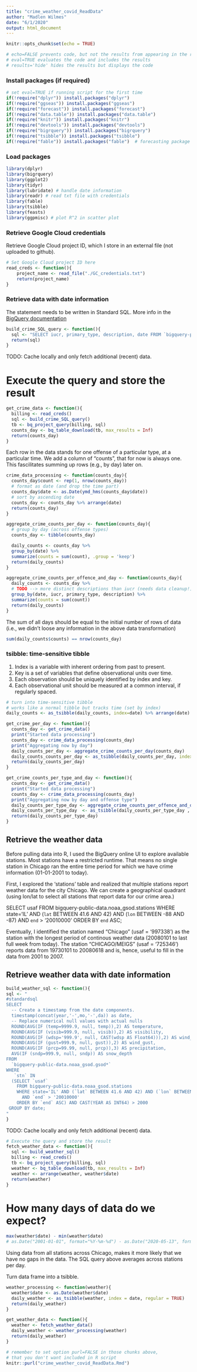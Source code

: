 ```yaml
---
title: "crime_weather_covid_ReadData"
author: "Madlen Wilmes"
date: "6/1/2020"
output: html_document
---
```


```r
knitr::opts_chunk$set(echo = TRUE)
```

```r
# echo=FALSE prevents code, but not the results from appearing in the rendered file
# eval=TRUE evaluates the code and includes the results
# results='hide' hides the results but displays the code
```


### Install packages (if required)

```r
# set eval=TRUE if running script for the first time
if(!require("dplyr")) install.packages("dplyr")
if(!require("ggseas")) install.packages("ggseas")
if(!require("forecast")) install.packages("forecast")
if(!require("data.table")) install.packages("data.table")
if(!require("knitr")) install.packages("knitr")
if(!require("devtools")) install.packages("devtools") 
if(!require("bigrquery")) install.packages("bigrquery")
if(!require("tsibble")) install.packages("tsibble")
if(!require("fable")) install.packages("fable")  # forecasting package of the tidyverse family
```

### Load packages

```r
library(dplyr)
library(bigrquery)
library(ggplot2)
library(tidyr)
library(lubridate) # handle date information
library(readr) # read txt file with credentials
library(fable)
library(tsibble)
library(feasts)
library(ggpmisc) # plot R^2 in scatter plot
```

### Retrieve Google Cloud credentials
Retrieve Google Cloud project ID, which I store in an external file (not uploaded to github).
```r
# Set Google Cloud project ID here
read_creds <- function(){
    project_name <- read_file("./GC_credentials.txt")
    return(project_name)
}
```


### Retrieve data with date information
The statement needs to be written in Standard SQL. 
More info in the [BigQuery documentation](cloud.google.com/bigquery/docs/reference/standard-sql/) 
 
```r
build_crime_SQL_query <- function(){
  sql <- "SELECT iucr, primary_type, description, date FROM `bigquery-public-data.chicago_crime.crime`"
  return(sql)
}
```

TODO: Cache locally and only fetch additional (recent) data.

# Execute the query and store the result
```r
get_crime_data <- function(){
  billing <- read_creds()
  sql <- build_crime_SQL_query()
  tb <- bq_project_query(billing, sql)
  counts_day <- bq_table_download(tb, max_results = Inf)
  return(counts_day)
}
```


Each row in the data stands for one offense of a particular type, at a particular time. We add a column of "counts", that for now is always one. This fascilitates summing up rows (e.g., by day) later on.
```r
crime_data_processing <- function(counts_day){
  counts_day$count <- rep(1, nrow(counts_day))
  # format as date (and drop the time part)
  counts_day$date <- as.Date(ymd_hms(counts_day$date))
  # sort by ascending date
  counts_day <- counts_day %>% arrange(date)
  return(counts_day)
}
```

```r
aggregate_crime_counts_per_day <- function(counts_day){
  # group by day (across offense types)
  counts_day <- tibble(counts_day)

  daily_counts <- counts_day %>%
  group_by(date) %>%
  summarize(counts = sum(count), .group = 'keep')
  return(daily_counts)
}
```

```r
aggregate_crime_counts_per_offence_and_day <- function(counts_day){
  daily_counts <- counts_day %>%
  # TODO --> more distinct descriptions than iucr (needs data cleanup!), so we get more groups as we should
  group_by(date, iucr, primary_type, description) %>%
  summarize(counts = sum(count))
  return(daily_counts)
}
```

The sum of all days should be equal to the initial number of rows of data (i.e., we didn't loose any information in the above data transformation)
```r
sum(daily_counts$counts) == nrow(counts_day)
```

### tsibble: time-sensitive tibble
1. Index is a variable with inherent ordering from past to present.
2. Key is a set of variables that define observational units over time.
3. Each observation should be uniquely identified by index and key.
4. Each observational unit should be measured at a common interval, if regularly spaced.
```r
# turn into time-sensitive tibble
# works like a normal tibble but tracks time (set by index)
daily_counts <- as_tsibble(daily_counts, index=date) %>% arrange(date)
```


```r
get_crime_per_day <- function(){
  counts_day <- get_crime_data()
  print("Started data processing")
  counts_day <- crime_data_processing(counts_day)
  print("Aggregating now by day")
  daily_counts_per_day <- aggregate_crime_counts_per_day(counts_day)
  daily_counts_counts_per_day <- as_tsibble(daily_counts_per_day, index=date) %>% arrange(date)
  return(daily_counts_per_day)
}
```

```r
get_crime_counts_per_type_and_day <- function(){
  counts_day <- get_crime_data()
  print("Started data processing")
  counts_day <- crime_data_processing(counts_day)
  print("Aggregating now by day and offense type")
  daily_counts_per_type_day <- aggregate_crime_counts_per_offence_and_day(counts_day)
  daily_counts_per_type_day  <- as_tsibble(daily_counts_per_type_day , index=date, key=c(iucr, primary_type, description))
  return(daily_counts_per_type_day)
}
```

## Retrieve the weather data

Before pulling data into R, I used the BigQuery online UI to explore available stations. Most stations have a restricted runtime. That means no single station in Chicago ran the entire time period for which we have crime information (01-01-2001 to today).

First, I explored the 'stations' table and realized that multiple stations report weather data for the city Chicago. We can create a geographical quadrant (using lon/lat to select all stations that report data for our crime area.)

SELECT usaf
FROM bigquery-public-data.noaa_gsod.stations
WHERE state='IL' AND (`lat` BETWEEN 41.6 AND 42) AND (`lon` BETWEEN -88 AND -87)
  AND `end` > '20010000'
ORDER BY `end` ASC;

Eventually, I identified the station named "Chicago" (usaf = '997338') as the station with the longest period of continous weather data (20080101 to last full week from today). The station "CHICAGO/MEIGS" (usaf = '725346') reports data from 19730101 to 20080618 and is, hence, useful to fill in the data from 2001 to 2007.


## Retrieve weather data with date information
```r
build_weather_sql <- function(){
sql <- "
#standardsql
SELECT
  -- Create a timestamp from the date components.
  timestamp(concat(year,'-',mo,'-',da)) as date,
  -- Replace numerical null values with actual nulls
  ROUND(AVG(IF (temp=9999.9, null, temp)),2) AS temperature,
  ROUND(AVG(IF (visib=999.9, null, visib)),2) AS visibility,
  ROUND(AVG(IF (wdsp='999.9', null, CAST(wdsp AS Float64))),2) AS wind_speed,
  ROUND(AVG(IF (gust=999.9, null, gust)),2) AS wind_gust,
  ROUND(AVG(IF (prcp=99.99, null, prcp)),3) AS precipitation,
  AVG(IF (sndp=999.9, null, sndp)) AS snow_depth
FROM
  `bigquery-public-data.noaa_gsod.gsod*`
WHERE
   `stn` IN 
  (SELECT `usaf`
    FROM bigquery-public-data.noaa_gsod.stations
    WHERE state='IL' AND (`lat` BETWEEN 41.6 AND 42) AND (`lon` BETWEEN -88 AND -87)
      AND `end` > '20010000'
    ORDER BY `end` ASC) AND CAST(YEAR AS INT64) > 2000
 GROUP BY date;
"
}
```


TODO: Cache locally and only fetch additional (recent) data.

```r
# Execute the query and store the result
fetch_weather_data <- function(){
  sql <- build_weather_sql()
  billing <- read_creds()
  tb <- bq_project_query(billing, sql)
  weather <- bq_table_download(tb, max_results = Inf)
  weather <- arrange(weather, weather$date)
  return(weather)
}
```


# How many days of data do we expect?
```r
max(weather$date) - min(weather$date)
# as.Date("2001-01-01", format="%Y-%m-%d") - as.Date("2020-05-13", format="%Y-%m-%d")
```

Using data from all stations across Chicago, makes it more likely that we have no gaps in the data. The SQL query above averages across stations per day.


Turn data frame into a tsibble.

```r
weather_processing <- function(weather){
  weather$date <- as.Date(weather$date)
  daily_weather <- as_tsibble(weather, index = date, regular = TRUE)
  return(daily_weather)
}
```


```r
get_weather_data <- function(){
  weather <- fetch_weather_data()
  daily_weather <- weather_processing(weather)
  return(daily_weather)
}
```


```r
# remember to set option purl=FALSE in those chunks above, 
# that you don't want included in R script
knitr::purl("crime_weather_covid_ReadData.Rmd")
```
